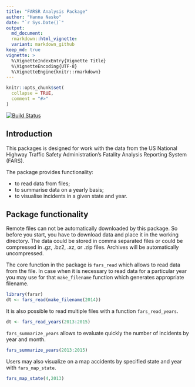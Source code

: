 ```yaml
---
title: "FARSR Analysis Package"
author: "Hanna Nasko"
date: "`r Sys.Date()`"
output: 
  md_document:
  rmarkdown::html_vignette:
  variant: markdown_github
keep_md: true
vignette: >
  %\VignetteIndexEntry{Vignette Title}
  %\VignetteEncoding{UTF-8}
  %\VignetteEngine{knitr::rmarkdown}
---
```


```r
knitr::opts_chunk$set(
  collapse = TRUE,
  comment = "#>"
)
```

[![Build Status](https://travis-ci.org/hnasko/coursera_farsr.svg?branch=master)](https://travis-ci.org/hnasko/coursera_farsr)

## Introduction

This packages is designed for work with the data from the US National Highway Traffic Safety Administration's Fatality Analysis Reporting System (FARS).

The package provides functionality: 

- to read data from files;
- to summarise data on a yearly basis;
- to visualise incidents in a given state and year.


## Package functionality

Remote files can not be automatically downloaded by this package. So before you start, you have to download data and place it in the working directory. The data could be stored in comma separated files or could be compressed in .gz, .bz2, .xz, or .zip files. Archives will be automatically uncompressed.

The core function in the package is `fars_read` which allows to read data from the file. In case when it is necessary to read data for a particular year you may use for that `make_filename` function which generates appropriate filename.

```r
library(farsr)
dt <- fars_read(make_filename(2014))
```

It is also possible to read multiple files with a function `fars_read_years`.

```r
dt <- fars_read_years(2013:2015)
```

`fars_summarize_years` allows to evaluate quickly the number of incidents by year and month.

```r
fars_summarize_years(2013:2015)
```


Users may also visualize on a map accidents by specified state and year with `fars_map_state`.

```r
fars_map_state(4,2013)
```


